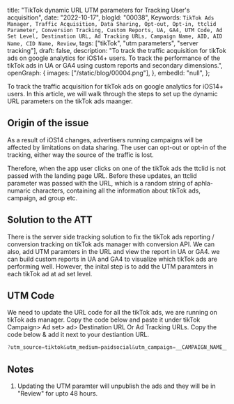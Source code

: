  title: "TikTok dynamic URL UTM parameters for Tracking User's acquisition",
 date: "2022-10-17",
 blogId: "00038",
 Keywords: `TikTok Ads Manager, Traffic Acquisition, Data Sharing, Opt-out, Opt-in, ttclid Parameter, Conversion Tracking, Custom Reports, UA, GA4, UTM Code, Ad Set Level, Destination URL, Ad Tracking URLs, Campaign Name, AID, AID Name, CID Name, Review`,
 tags: ["tikTok", "utm parameters", "server tracking"],
 draft: false,
 description:
  "To track the traffic acquisition for tikTok ads on google analytics for iOS14+ users. To track the performance of the tikTok ads in UA or GA4 using custom reports and secondary dimensions.",
 openGraph: {
  images: ["/static/blog/00004.png"],
 },
 embedId: "null",
};

<BlogHeader metadata={metadata} />

To track the traffic acquisition for tikTok ads on google analytics for iOS14+ users. In this article, we will walk through the steps to set up the dynamic URL parameters on the tikTok ads maanger.

## Origin of the issue

As a result of iOS14 changes, advertisers running campaigns will be affected by limitations on data sharing. The user can opt-out or opt-in of the tracking, either way the source of the traffic is lost.

Therefore, when the app user clicks on one of the tikTok ads the ttclid is not passed with the landing page URL. Before these updates, an ttclid parameter was passed with the URL, which is a random string of aphla-numaric characters, containing all the information about tikTok ads, campaign, ad group etc.

## Solution to the ATT

There is the server side tracking solution to fix the tikTok ads reporting / conversion tracking on tikTok ads manager with conversion API. We can also, add UTM paramters in the URL and view the report in UA or GA4. we can build custom reports in UA and GA4 to visualize which tikTok ads are performing well. However, the inital step is to add the UTM paramters in each tikTok ad at ad set level.

## UTM Code

We need to update the URL code for all the tikTok ads, we are running on tikTok ads manager. Copy the code below and paste it under tikTok Campaign> Ad set> ad> Destination URL Or Ad Tracking URLs. Copy the code below & add it next to your destiantion URL.

```javascript
?utm_source=tiktok&utm_medium=paidsocial&utm_campaign=__CAMPAIGN_NAME__&utm_id=__AID__&utm_term=__AID_NAME__&utm_content=__CID_NAME__
```

## Notes

1. Updating the UTM paramter will unpublish the ads and they will be in "Review" for upto 48 hours.

<GiscusComments />
